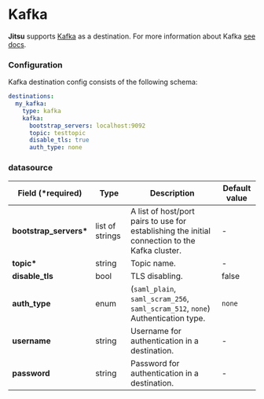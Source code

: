 # Kafka 

**Jitsu** supports [Kafka](https://kafka.apache.org) as a destination.
For more information about Kafka [see docs](https://kafka.apache.org/documentation).

### Configuration

Kafka destination config consists of the following schema:

```yaml
destinations:
  my_kafka:
    type: kafka 
    kafka:
      bootstrap_servers: localhost:9092
      topic: testtopic
      disable_tls: true
      auth_type: none
```

### datasource

| Field \(\*required\)    | Type            | Description                                                                                    | Default value |
| ----------------------- | --------------- | ---------------------------------------------------------------------------------------------- | ------------- |
| **bootstrap_servers\*** | list of strings | A list of host/port pairs to use for establishing the initial connection to the Kafka cluster. | -             |
| **topic\***             | string          | Topic name.                                                                                    | -             |
| **disable_tls**         | bool            | TLS disabling.                                                                                 | false         |
| **auth_type**           | enum            | \(`saml_plain`, `saml_scram_256`, `saml_scram_512`, `none`\) Authentication type.              | `none`        |
| **username**            | string          | Username for authentication in a destination.                                                  | -             |
| **password**            | string          | Password for authentication in a destination.                                                  | -             |

